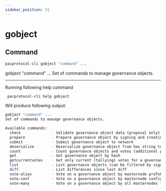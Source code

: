 ```yaml
---
sidebar_position: 51
---
```


# gobject
## Command

```bash
pacprotocol-cli gobject "command" ...
```

gobject "command" ...
Set of commands to manage governance objects.



___

Running following help command
```bash
 pacprotocol-cli help gobject
```
Will produce following output:


```bash
gobject "command" ...
Set of commands to manage governance objects.

Available commands:
  check              - Validate governance object data (proposal only)
  prepare            - Prepare governance object by signing and creating tx
  submit             - Submit governance object to network
  deserialize        - Deserialize governance object from hex string to JSON
  count              - Count governance objects and votes (additional param: 'json' or 'all', default: 'json')
  get                - Get governance object by hash
  getcurrentvotes    - Get only current (tallying) votes for a governance object hash (does not include old votes)
  list               - List governance objects (can be filtered by signal and/or object type)
  diff               - List differences since last diff
  vote-alias         - Vote on a governance object by masternode proTxHash
  vote-conf          - Vote on a governance object by masternode configured in pacglobal.conf
  vote-many          - Vote on a governance object by all masternodes for which the voting key is in the wallet

```

